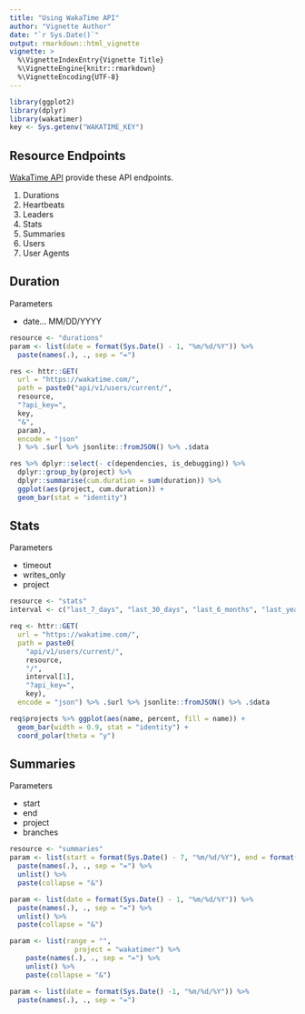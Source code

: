 ```yaml
---
title: "Using WakaTime API"
author: "Vignette Author"
date: "`r Sys.Date()`"
output: rmarkdown::html_vignette
vignette: >
  %\VignetteIndexEntry{Vignette Title}
  %\VignetteEngine{knitr::rmarkdown}
  %\VignetteEncoding{UTF-8}
---
```


```r
library(ggplot2)
library(dplyr)
library(wakatimer)
key <- Sys.getenv("WAKATIME_KEY")
```

## Resource Endpoints

[WakaTime API](https://wakatime.com/developers/) provide these API endpoints.

1. Durations
2. Heartbeats
3. Leaders
4. Stats
5. Summaries
6. Users
7. User Agents

## Duration

Parameters

* date... MM/DD/YYYY

```r
resource <- "durations"
param <- list(date = format(Sys.Date() - 1, "%m/%d/%Y")) %>%
  paste(names(.), ., sep = "=")

res <- httr::GET(
  url = "https://wakatime.com/",
  path = paste0("api/v1/users/current/",
  resource,
  "?api_key=",
  key,
  "&",
  param),
  encode = "json"
  ) %>% .$url %>% jsonlite::fromJSON() %>% .$data

res %>% dplyr::select(- c(dependencies, is_debugging)) %>% 
  dplyr::group_by(project) %>% 
  dplyr::summarise(cum.duration = sum(duration)) %>% 
  ggplot(aes(project, cum.duration)) + 
  geom_bar(stat = "identity")
```

## Stats

Parameters

- timeout
- writes_only
- project

```r
resource <- "stats"
interval <- c("last_7_days", "last_30_days", "last_6_months", "last_year", "all_time")

req <- httr::GET(
  url = "https://wakatime.com/",
  path = paste0(
    "api/v1/users/current/",
    resource,
    "/",
    interval[1],
    "?api_key=",
    key),
  encode = "json") %>% .$url %>% jsonlite::fromJSON() %>% .$data

req$projects %>% ggplot(aes(name, percent, fill = name)) + 
  geom_bar(width = 0.9, stat = "identity") + 
  coord_polar(theta = "y")
```

## Summaries

Parameters

- start
- end
- project
- branches

```r
resource <- "summaries"
param <- list(start = format(Sys.Date() - 7, "%m/%d/%Y"), end = format(Sys.Date() - 1, "%m/%d/%Y")) %>% 
  paste(names(.), ., sep = "=") %>%
  unlist() %>%
  paste(collapse = "&")
```


```r

param <- list(date = format(Sys.Date() - 1, "%m/%d/%Y")) %>%
  paste(names(.), ., sep = "=") %>%
  unlist() %>%
  paste(collapse = "&")

param <- list(range = "",
                project = "wakatimer") %>%
    paste(names(.), ., sep = "=") %>%
    unlist() %>%
    paste(collapse = "&")

param <- list(date = format(Sys.Date() -1, "%m/%d/%Y")) %>%
  paste(names(.), ., sep = "=")
```



